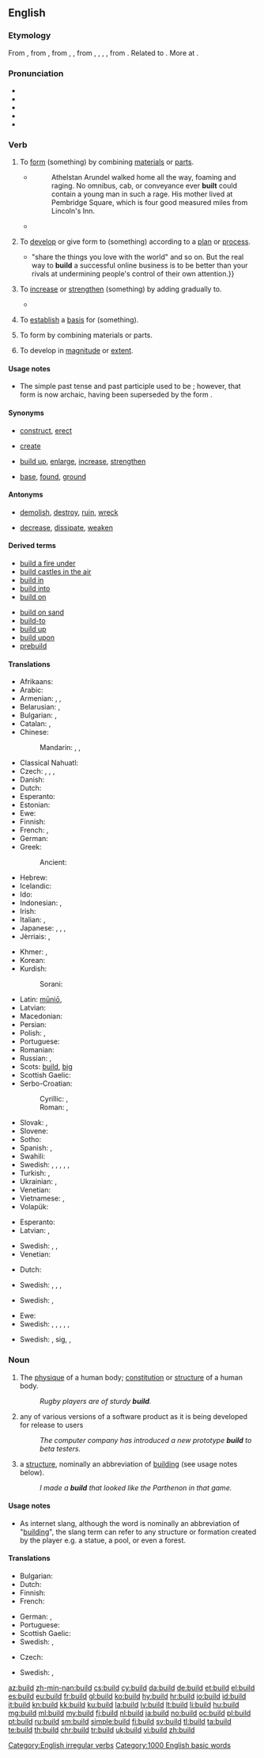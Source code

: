 ==English==

===Etymology===
From {{etyl|enm|en}} {{term|bilden|lang=enm}}, from {{etyl|ang|en}} {{term|byldan||to build, construct|lang=ang}}, from {{etyl|gem-pro|en}} {{m|gem-pro|*buldijaną}}, {{m|gem-pro|*budlijaną||to build}}, from {{etyl|gem-pro|en}} {{m|gem-pro|*budlą}}, {{m|gem-pro|*buþlą}}, {{m|gem-pro|*bōdlą}}, {{m|gem-pro|*bōþlą||house, dwelling, farm}}, from {{etyl|ine-pro|en}} {{m|ine-pro|*bhōw-||to swell, grow, thrive, be, live, dwell}}. Related to {{etyl|ang|-}} {{term|bold||abode, house, dwelling-place, mansion, hall, castle, temple|lang=ang}}. More at {{l/en|bottle}}.

===Pronunciation===
* {{IPA|/bɪld/|lang=en}}
* {{audio|en-us-build.ogg|Audio (US)|lang=en}}
* {{audio|En-uk-to build.ogg|Audio (UK)|lang=en}}
* {{rhymes|ɪld|lang=en}}
* {{homophones|lang=en|billed}}

===Verb===
{{en-verb|builds|building|built}}

#{{lb|en|transitive}} To [[form]] (something) by combining [[material]]s or [[part]]s.
#*{{RQ:WBsnt IvryGtP}}
#*:Athelstan Arundel walked home all the way, foaming and raging. No omnibus, cab, or conveyance ever '''built''' could contain a young man in such a rage. His mother lived at Pembridge Square, which is four good measured miles from Lincoln's Inn.
#*{{quote-book|year=1913|author={{w|Joseph C. Lincoln}}
|title=[http://openlibrary.org/works/OL5535161W Mr. Pratt's Patients]|chapter=1
|passage=A chap named Eleazir Kendrick and I had chummed in together the summer afore and '''built''' a fish-weir and shanty at Setuckit Point, down Orham way. For a spell we done pretty well.}}
# {{context|transitive|lang=en}} To [[develop]] or give form to (something) according to a [[plan]] or [[process]].
#*{{quote-magazine|date=2013-06-21|author={{w|Oliver Burkeman}}
|volume=189|issue=2|page=27|magazine={{w|The Guardian Weekly}}
|title=[http://www.guardian.co.uk/technology/2013/may/10/conscious-computing-twitter-facebook-google The tao of tech]
|passage=The dirty secret of the internet is that all this distraction and interruption is immensely profitable. Web companies like to boast about [&hellip;], or offering services that let you{{...}}"share the things you love with the world" and so on. But the real way to '''build''' a successful online business is to be better than your rivals at undermining people's control of their own attention.}}
#{{lb|en|transitive}} To [[increase]] or [[strengthen]] (something) by adding gradually to.
#*{{quote-magazine|date=2013-07-20|volume=408|issue=8845|magazine={{w|The Economist}}
|title=[http://www.economist.com/news/http://www.economist.com/news/business/21582001-army-new-online-courses-scaring-wits-out-traditional-universities-can-they The attack of the MOOCs]
|passage=Since the launch early last year of&nbsp;[&hellip;] two Silicon Valley start-ups offering free education through MOOCs, massive open online courses, the ivory towers of academia have been shaken to their foundations. University brands '''built''' in some cases over centuries have been forced to contemplate the possibility that information technology will rapidly make their existing business model obsolete.}}
#{{lb|en|transitive}} To [[establish]] a [[basis]] for (something).
#{{lb|en|intransitive}} To form by combining materials or parts.
#{{lb|en|intransitive}} To develop in [[magnitude]] or [[extent]].

====Usage notes====
* The simple past tense and past participle used to be {{term|builded|lang=en}}; however, that form is now archaic, having been superseded by the form {{term||built|lang=en}}.

====Synonyms====
* {{sense|to form by combining materials or parts}} [[construct]], [[erect]]
* {{sense|to develop or give form to according to a plan or process}} [[create]]
* {{sense|to increase or strengthen by adding gradually to}} [[build up]], [[enlarge]], [[increase]], [[strengthen]]
* {{sense|to establish a basis for}} [[base]], [[found]], [[ground]]

====Antonyms====
* {{sense|to form by combining materials or parts}} [[demolish]], [[destroy]], [[ruin]], [[wreck]]
* {{sense|to increase or strengthen by adding gradually to}} [[decrease]], [[dissipate]], [[weaken]]

====Derived terms====
{{rel-top|Terms derived from ''build'' (verb)}}
* [[build a fire under]]
* [[build castles in the air]]
* [[build in]]
* [[build into]]
* [[build on]]
{{rel-mid}}
* [[build on sand]] <!-- ([[idiom]] based on [[Gospel]] of Matthew 7:26-7) -->
* [[build-to]]
* [[build up]]
* [[build upon]]
* [[prebuild]]
{{rel-bottom}}

====Translations====
{{trans-top|(transitive) to form by combining materials or parts}}
* Afrikaans: {{t|af|bou}}
* Arabic: {{t|ar|بنى|tr=banā}}
* Armenian: {{t|hy|կառուցել|tr=kaṙucʿel}}, {{t|hy|շինել|tr=šinel}}, {{t|hy|սարքել|tr=sarkʿel}}
* Belarusian: {{t|be|будаваць|impf|tr=budavácʹ|sc=Cyrl}}, {{t|be|пабудаваць|pf|tr=pabudavácʹ|sc=Cyrl}}
* Bulgarian: {{t+|bg|строя|impf|tr=strojá}}, {{t+|bg|градя|impf|tr=gradjá}}
* Catalan: {{t+|ca|construir}}, {{t+|ca|edificar}}
* Chinese:
*: Mandarin: {{t+|cmn|建設|tr=jiànzào|sc=Hani}}, {{t|cmn|建设|tr=jiànshè|sc=Hani}}, {{t+|cmn|建造|tr=jiànzào|sc=Hani}}
* Classical Nahuatl: {{t|nci|cīhua}}
* Czech: {{t+|cs|stavět|impf}}, {{t+|cs|postavit|pf}}, {{t|cs|budovat|impf}}, {{t|cs|vybudovat|pf}}
* Danish: {{t|da|bygge}}
* Dutch: {{t+|nl|bouwen}}
* Esperanto: {{t|eo|konstrui}}
* Estonian: {{t|et|ehitama}}
* Ewe: {{t|ee|tu}}
* Finnish: {{t+|fi|rakentaa}}
* French: {{t+|fr|construire}}, {{t+|fr|édifier}}
* German: {{t+|de|bauen}}
* Greek: {{t+|el|χτίζω|tr=xtízo}}
*: Ancient: {{t|grc|οἰκοδομέω|sc=polytonic}}
* Hebrew: {{t+|he|בנה|tr=baná}}
* Icelandic: {{t+|is|byggja}}
* Ido: {{t|io|konstruktar}}
* Indonesian: {{t+|id|bangun|alt=membangun}}, {{t+|id|diri|alt=mendirikan}}
* Irish: {{t|ga|tóg}}
* Italian: {{t+|it|costruire}}, {{t|it|edificare}}
* Japanese: {{t|ja|建てる|tr=tateru}}, {{t|ja|築く|tr=kizuku}}, {{t+|ja|建設|tr=kensetsu suru|alt=建設する}}, {{t+|ja|構築|tr=kōchiku suru|alt=構築する}}
* Jèrriais: {{t|roa-jer|construithe}}, {{t|roa-jer|bâti}}
{{trans-mid}}
* Khmer: {{t+|km|សង់|tr=sɑŋ|sc=Khmr}}, {{t|km|កសាង|tr=kɑɑ saaŋ|sc=Khmr}}
* Korean: {{t+|ko|만들다|tr=mandulda}}
* Kurdish:
*: Sorani: {{t|ku|دروستکردن}}
* Latin: [[munio|mūniō]], {{t+|la|aedifico}}
* Latvian: {{t+|lv|celt}}
* Macedonian: {{t|mk|гради|impf|tr=grádi}}
* Persian: {{t+|fa|ساختن|tr=sâxtan}}
* Polish: {{t+|pl|budować|impf}}, {{t+|pl|zbudować|pf}}
* Portuguese: {{t+|pt|construir}}
* Romanian: {{t+|ro|clădi}}
* Russian: {{t+|ru|строить|impf|tr=stróitʹ}}, {{t+|ru|построить|pf|tr=postróitʹ}}
* Scots: [[#Scots|build]], [[big#Scots|big]]
* Scottish Gaelic: {{t|gd|tog}}
* Serbo-Croatian:
*: Cyrillic: {{t|sh|градити|impf}}, {{t|sh|изградити|pf}}
*: Roman: {{t|sh|graditi|impf}}, {{t|sh|izgraditi|pf}}
* Slovak: {{t|sk|budovať|impf}}, {{t|sk|vybudovať|pf}}
* Slovene: {{t+|sl|graditi|impf}}
* Sotho: {{t|st|haha}}
* Spanish: {{t+|es|construir}}, {{t+|es|edificar}}
* Swahili: {{t|sw|kujenga}}
* Swedish: {{t+|sv|anlägga}}, {{t+|sv|bygga}}, {{t+|sv|förfärdiga}}, {{t+|sv|uppföra}}, {{t|sv|uppresa}}, {{t+|sv|upprätta}}
* Turkish: {{t+|tr|yapmak}}, {{t+|tr|inşa etmek}}
* Ukrainian: {{t+|uk|будувати|impf|tr=budaváty|sc=Cyrl}}, {{t|uk|збудувати|pf|tr=zbudaváty|sc=Cyrl}}
* Venetian: {{t|vec|costruir}}
* Vietnamese: {{t+|vi|xây}}, {{t+|vi|xây dựng}}
* Volapük: {{t+|vo|bumön}}
{{trans-bottom}}

{{trans-top|(transitive) to develop or give form to according to a plan or process}}
* Esperanto: {{t|eo|konstrui}}
* Latvian: {{t+|lv|celt}}, {{t|lv|veidot}}
{{trans-mid}}
* Swedish: {{t+|sv|bygga}}, {{t+|sv|forma}}, {{t+|sv|skapa}}
* Venetian: {{t|vec|costruir}}
{{trans-bottom}}

{{trans-top|(transitive) to increase or strengthen by adding gradually to}}
* Dutch: {{t+|nl|opbouwen}}
{{trans-mid}}
* Swedish: {{t|sv|bygga upp}}, {{t+|sv|hopa}}, {{t+|sv|stegra}}, {{t+|sv|öka}}
{{trans-bottom}}

{{trans-top|(transitive) to establish a basis for}}
* Swedish: {{t+|sv|bygga}}, {{t+|sv|grunda}}
{{trans-mid}}
{{trans-bottom}}

{{trans-top|(intransitive) to form by combining materials or parts}}
* Ewe: {{t|ee|tu}}
* Swedish: {{t+|sv|anlägga|alt=anläggas}}, {{t+|sv|bygga|alt=byggas}}, {{t+|sv|förfärdiga|alt=förfärdigas}}, {{t+|sv|uppföra|alt=uppföras}}, {{t|sv|uppresa|alt=uppresas}}, {{t+|sv|upprätta|alt=upprättas}}
{{trans-mid}}
{{trans-bottom}}

{{trans-top|(intransitive) to develop in magnitude or extent}}
* Swedish: {{t|sv|bygga upp|alt=byggas upp}}, {{t+|sv|hopa}} sig, {{t+|sv|stegra|alt=stegras}}, {{t+|sv|öka|alt=ökas}}
{{trans-mid}}
{{trans-bottom}}

===Noun===
{{en-noun}}

# {{senseid|en|physique}} The [[physique]] of a human body; [[constitution]] or [[structure]] of a human body.
#: ''Rugby players are of sturdy '''build'''.''
# {{context|computing|lang=en}} any of various versions of a software product as it is being developed for release to users
#: ''The computer company has introduced a new prototype '''build''' to beta testers.''
# {{context|Internet slang|lang=en}} a [[structure]], nominally an abbreviation of [[building]] (see usage notes below).
#: ''I made a '''build''' that looked like the Parthenon in that game.''

====Usage notes====
* As internet slang, although the word is nominally an abbreviation of "[[building]]", the slang term can refer to any structure or formation created by the player e.g. a statue, a pool, or even a forest.

====Translations====
{{trans-top|physique}}
* Bulgarian: {{t+|bg|телосложение|n}}
* Dutch: {{t+|nl|bouw}}
* Finnish: {{t|fi|ruumiinrakenne}}
* French: {{t+|fr|carrure|f}}
{{trans-mid}}
* German: {{t+|de|Bau|m}}, {{t|de|Körperbau|m}}
* Portuguese: {{t+|pt|físico|m}}
* Scottish Gaelic: {{t|gd|dèanamh|m}}
* Swedish: {{t+|sv|byggnad|c}}, {{t|sv|kroppsbyggnad|c}}
{{trans-bottom}}

{{trans-top|any version of a software during its development}}
* Czech: {{t|cs|sestavení|n}}
{{trans-mid}}
* Swedish: {{t+|sv|build|c}}, {{t+|sv|bygge|n}}
{{trans-bottom}}

[[Category:English irregular verbs]]

[[Category:1000 English basic words]]

[[az:build]]
[[zh-min-nan:build]]
[[cs:build]]
[[cy:build]]
[[da:build]]
[[de:build]]
[[et:build]]
[[el:build]]
[[es:build]]
[[eu:build]]
[[fr:build]]
[[gl:build]]
[[ko:build]]
[[hy:build]]
[[hr:build]]
[[io:build]]
[[id:build]]
[[it:build]]
[[kn:build]]
[[kk:build]]
[[ku:build]]
[[la:build]]
[[lv:build]]
[[lt:build]]
[[li:build]]
[[hu:build]]
[[mg:build]]
[[ml:build]]
[[my:build]]
[[fj:build]]
[[nl:build]]
[[ja:build]]
[[no:build]]
[[oc:build]]
[[pl:build]]
[[pt:build]]
[[ru:build]]
[[sm:build]]
[[simple:build]]
[[fi:build]]
[[sv:build]]
[[tl:build]]
[[ta:build]]
[[te:build]]
[[th:build]]
[[chr:build]]
[[tr:build]]
[[uk:build]]
[[vi:build]]
[[zh:build]]